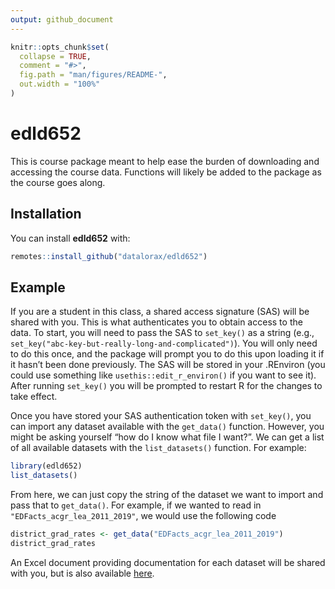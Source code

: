 ```yaml
---
output: github_document
---
```


<!-- README.md is generated from README.Rmd. Please edit that file -->

```r
knitr::opts_chunk$set(
  collapse = TRUE,
  comment = "#>",
  fig.path = "man/figures/README-",
  out.width = "100%"
)
```

# edld652

<!-- badges: start -->
<!-- badges: end -->

This is course package meant to help ease the burden of downloading and 
accessing the course data. Functions will likely be added to the package as
the course goes along.

## Installation

You can install **edld652** with:

``` r
remotes::install_github("datalorax/edld652")
```

## Example

If you are a student in this class, a shared access signature (SAS) will be shared with you. This is what authenticates you to obtain access to the data. To start, you will need to pass the SAS to `set_key()` as a string (e.g., `set_key("abc-key-but-really-long-and-complicated")`). You will only need to do this once, and the package will prompt you to do this upon loading it if it hasn't been done previously. The SAS will be stored in your .REnviron (you could use something like `usethis::edit_r_environ()` if you want to see it). After running `set_key()` you will be prompted to restart R for the changes to take effect. 

Once you have stored your SAS authentication token with `set_key()`, you can import any dataset available with the `get_data()` function. However, you might be asking yourself "how do I know what file I want?". We can get a list of all available datasets with the `list_datasets()` function. For example:

```r
library(edld652)
list_datasets()
```

From here, we can just copy the string of the dataset we want to import and pass that to `get_data()`. For example, if we wanted to read in `"EDFacts_acgr_lea_2011_2019"`, we would use the following code

```r
district_grad_rates <- get_data("EDFacts_acgr_lea_2011_2019")
district_grad_rates
```

An Excel document providing documentation for each dataset will be shared with you, but is also available [here](https://github.com/uo-datasci-specialization/c2-dataviz-2022/raw/main/data/UO%20ED%20Data%20Share.xlsx).

